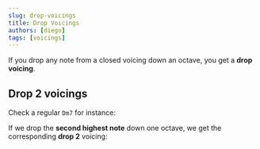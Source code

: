 ```yaml
---
slug: drop-voicings
title: Drop Voicings
authors: [diego]
tags: [voicings]
---
```


If you drop any note from a closed voicing down an octave, you get a **drop voicing**.

## Drop 2 voicings

Check a regular `Dm7` for instance:

<Piano notes="D F A C" />

If we drop the **second highest note** down one octave, we get the corresponding **drop 2** voicing:

<Piano notes="A3, D4 F4 C5" />